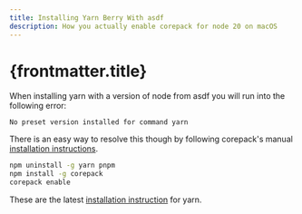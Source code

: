 ```yaml
---
title: Installing Yarn Berry With asdf
description: How you actually enable corepack for node 20 on macOS
---
```


# {frontmatter.title}

When installing yarn with a version of node from asdf you will run into the following error:

```text
No preset version installed for command yarn
```

There is an easy way to resolve this though by following corepack's manual [installation instructions][corepack-install].

```bash
npm uninstall -g yarn pnpm
npm install -g corepack
corepack enable
```

These are the latest [installation instruction][yarn-install] for yarn.

[corepack-install]: https://github.com/nodejs/corepack?tab=readme-ov-file#manual-installs
[yarn-install]: https://yarnpkg.com/getting-started/install

